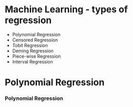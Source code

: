 Machine Learning - types of regression
========================================================

* Polynomial Regression
* Censored Regression
* Tobit Regression
* Deming Regression
* Piece-wise Regression
* Interval Regression

Polynomial Regression
==================================================

### Polynomial Regression